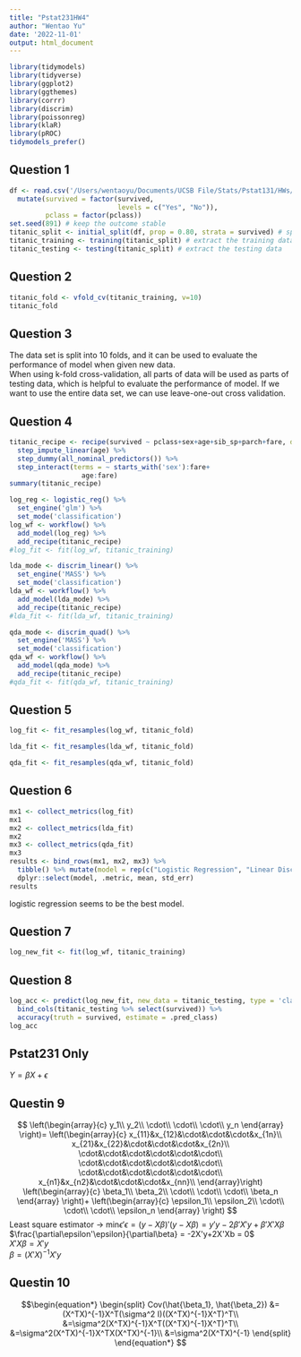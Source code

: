 ```yaml
---
title: "Pstat231HW4"
author: "Wentao Yu"
date: '2022-11-01'
output: html_document
---
```

```r
library(tidymodels)
library(tidyverse)
library(ggplot2)
library(ggthemes)
library(corrr)
library(discrim)
library(poissonreg)
library(klaR)
library(pROC)
tidymodels_prefer()
```
## Question 1
```r
df <- read.csv('/Users/wentaoyu/Documents/UCSB File/Stats/Pstat131/HWs/homework-3/data/titanic.csv') %>%
  mutate(survived = factor(survived, 
                           levels = c("Yes", "No")),
         pclass = factor(pclass))
set.seed(891) # keep the outcome stable
titanic_split <- initial_split(df, prop = 0.80, strata = survived) # split the data and stratified on survived
titanic_training <- training(titanic_split) # extract the training data
titanic_testing <- testing(titanic_split) # extract the testing data
```

## Question 2
```r
titanic_fold <- vfold_cv(titanic_training, v=10)
titanic_fold
```

## Question 3
The data set is split into 10 folds, and it can be used to evaluate the performance of model when given new data. \
When using k-fold cross-validation, all parts of data will be used as parts of testing data, which is helpful to evaluate the performance of model. 
If we want to use the entire data set, we can use leave-one-out cross validation. 

## Question 4
```r
titanic_recipe <- recipe(survived ~ pclass+sex+age+sib_sp+parch+fare, data = titanic_training) %>%
  step_impute_linear(age) %>%
  step_dummy(all_nominal_predictors()) %>% 
  step_interact(terms = ~ starts_with('sex'):fare+
                  age:fare)
summary(titanic_recipe)
```
```r
log_reg <- logistic_reg() %>% 
  set_engine('glm') %>% 
  set_mode('classification')
log_wf <- workflow() %>% 
  add_model(log_reg) %>% 
  add_recipe(titanic_recipe)
#log_fit <- fit(log_wf, titanic_training)
```
```r
lda_mode <- discrim_linear() %>% 
  set_engine('MASS') %>% 
  set_mode('classification')
lda_wf <- workflow() %>% 
  add_model(lda_mode) %>% 
  add_recipe(titanic_recipe)
#lda_fit <- fit(lda_wf, titanic_training)
```
```r
qda_mode <- discrim_quad() %>% 
  set_engine('MASS') %>% 
  set_mode('classification')
qda_wf <- workflow() %>% 
  add_model(qda_mode) %>% 
  add_recipe(titanic_recipe)
#qda_fit <- fit(qda_wf, titanic_training)
```

## Question 5
```r
log_fit <- fit_resamples(log_wf, titanic_fold)
```
```r
lda_fit <- fit_resamples(lda_wf, titanic_fold)
```
```r
qda_fit <- fit_resamples(qda_wf, titanic_fold)
```

## Question 6
```r
mx1 <- collect_metrics(log_fit)
mx1
mx2 <- collect_metrics(lda_fit)
mx2
mx3 <- collect_metrics(qda_fit)
mx3
results <- bind_rows(mx1, mx2, mx3) %>%
  tibble() %>% mutate(model = rep(c("Logistic Regression", "Linear Discrminant Analysis", "Quadratic Discrminant Analysis"), each = 2)) %>%
  dplyr::select(model, .metric, mean, std_err)
results
```
logistic regression seems to be the best model. 

## Question 7
```r
log_new_fit <- fit(log_wf, titanic_training)
```

## Question 8
```r
log_acc <- predict(log_new_fit, new_data = titanic_testing, type = 'class') %>% 
  bind_cols(titanic_testing %>% select(survived)) %>% 
  accuracy(truth = survived, estimate = .pred_class)
log_acc
```

## Pstat231 Only
$Y = \beta X+\epsilon$

## Questin 9
$$
\left(\begin{array}{c}
y_1\\
y_2\\
\cdot\\
\cdot\\
\cdot\\
y_n
\end{array} \right)=
\left(\begin{array}{c}
x_{11}&x_{12}&\cdot&\cdot&\cdot&x_{1n}\\
x_{21}&x_{22}&\cdot&\cdot&\cdot&x_{2n}\\
\cdot&\cdot&\cdot&\cdot&\cdot&\cdot\\
\cdot&\cdot&\cdot&\cdot&\cdot&\cdot\\
\cdot&\cdot&\cdot&\cdot&\cdot&\cdot\\
x_{n1}&x_{n2}&\cdot&\cdot&\cdot&x_{nn}\\
\end{array}\right)
\left(\begin{array}{c}
\beta_1\\
\beta_2\\
\cdot\\
\cdot\\
\cdot\\
\beta_n
\end{array} \right)+
\left(\begin{array}{c}
\epsilon_1\\
\epsilon_2\\
\cdot\\
\cdot\\
\cdot\\
\epsilon_n
\end{array} \right)
$$
Least square estimator -> min$\epsilon'\epsilon = (y-X\beta)'(y-X\beta) = y'y-2\beta'X'y+\beta'X'X\beta$\
$\frac{\partial\epsilon'\epsilon}{\partial\beta} = -2X'y+2X'Xb = 0$\
$X'X\beta = X'y$\
$\beta = (X'X)^{-1}X'y$

## Questin 10
$$\begin{equation*}
\begin{split}
Cov(\hat{\beta_1}, \hat{\beta_2}) 
  &=(X^TX)^{-1}X^T(\sigma^2 I)((X^TX)^{-1}X^T)^T\\
  &=\sigma^2(X^TX)^{-1}X^T((X^TX)^{-1}X^T)^T\\
  &=\sigma^2(X^TX)^{-1}X^TX(X^TX)^{-1}\\
  &=\sigma^2(X^TX)^{-1}
\end{split}
\end{equation*}
$$









